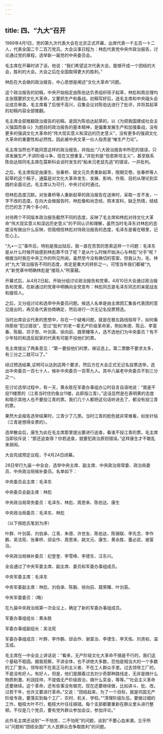 ```yaml
---
---
---
```

title: 四、“九大”召开
---




1969年4月1日，党的第九次代表大会在北京正式开幕，出席代表一千五百一十二人，代表全国二千二百万党员。大会议事日程为：林彪代表党中央作政治报告，讨论通过党的章程，选举新一届党的中央委员会。

毛主席在开幕时讲了话，他说：“我们希望这次代表大会，能够开成一个团结的大会，胜利的大会。大会之后在全国取得更大的胜利。”

林彪在大会做的政治报告，中心思想是阐述“文化大革命”问题。

这个政治报告的初稿，中央开始指定由陈伯达负责组织班子起草，林彪和周总理均主张既要抓文化大革命，又要抓生产和备战。初稿写好后，送毛主席和中央碰头会议成员审查。毛主席看了后很不高兴，召集会议对陈伯达进行了批评，并将其起草的初稿内容全部推翻。

毛主席全部推翻政治报告的初稿，是因为陈伯达起草的，以《为把我国建成社会主义强国而奋斗》为题目的政治报告的基本精神，是偏重发展生产和加强备战，没有更多的强调文化大革命的“伟大现实意义和深远的历史意义”，没有更多的强调文化大革命的重要性和必然性。因此被中央文革一伙人指责是“唯生产力论”。

毛主席当然也不能同意这样的政治报告，并指出:“八大政治报告中所犯的错误，只讲发展生产,不讲阶级斗争，现在又想重复。”并批判是“伯恩斯坦主义”，甚至联系陈伯达陪同毛主席在莫斯科会谈时发生的“船未沉老鼠先逃”的错误，一并批判。

之后，毛主席指定由康生、张春桥、姚文元负责重新起草，限期交卷。张春桥等人起草的这个稿子，通篇是对文化大革命发生、发展、影响、作用、目的从理论到实践的全面论述。毛主席认为可行，中央讨论时通过。

但林彪态度沉默。对张春桥等人重新起草的政治报告在送审时，采取一言不发，一字不改的态度。在向大会做报告时，林彪像和尚念经，照本宣科，缺乏热情，结结巴巴的念了两个多小时。

对待两个不同版本政治报告截然不同的态度，反映了毛主席和林彪对待文化大革命“伟大现实意义和深远历史意义”的不同认识和理解，虽然当时毛泽东对林彪的态度没有做出什么反映，但我相信林彪对待政治报告的态度，毛泽东是看在眼里，记在心上。

“九•一三”事件后，特别是我出狱后，我一直在苦苦的思索这样一个问题：毛泽东是从什么时候开始感到林彪靠不住了呢？是从什么时候开始决心与林彪“分手”呢？根据当时我在中央工作的所见所闻，虽然至今没有确切的答案，但我认为，毛、林对“九大”政治报告不同的态度，肯定是重大的转折之一。可惜当年我们都被“九大”新党章中明确林彪是“接班人”所蒙蔽。

开幕式后，从4月2日起，开始分组讨论政治报告和党章。4月10日大会通过政治报告和党章。在新通过的党章中明确向全党宣布：林彪同志是毛泽东同志的亲密战友和接班人。

之后，又分组讨论和选举中央委员问题。候选人名单是由主席团汇集各代表团的意见提出的，再交各代表协商确定，然后进行一次无记名投票预选。

当时出席会议代表的思想中，存在一个疑难问题，就是在极左路线指导下，如何看待那些“犯过错误”，受过“批判”的老一辈无产阶级革命家，例如朱德、陈云、李富春、陈毅、邓子恢、叶剑英、徐向前、聂荣臻等人，选不选他们为中央委员？有不少年轻的和造反起家的代表有可能不投他们的票。

毛主席提出了两条意见：“第一要投他们的票，保证选上。第二票数不要求太多，有三分之二就可以了。”

经过预选结果,证明可以达到这两个要求，然后方在大会正式无记名投票选举。选出中央委员一百七十人，候补中央委员一百零九人。其中八届老中央委员不到三分之一。

在讨论选举过程中，有一天，黄永胜在军委办事组办公时自言自语地说：“我是不投11楼票的（江青当时住钓鱼台11楼，此即指江青）。”这话显然是在表明黄的态度和暗示其他人也不要投江青的票。我们几个人都把这句话听进去了，都没有投江青的票。

果然大会报告选举结果时，江青少了几票。当时江青的脸色就非常难看，如坐针毡（江青是想得全票的）。

选举散会后，康生为此在毛主席那里提出要进行追查，看谁不投江青的票。毛主席当即驳斥说：“那还追查得？你若追查，就要犯政治原则错误。”这样康生才不敢乱来胡闹。

大会完成预定议程，于4月24日闭幕。

28日举行九届一中全会，选举中央主席、副主席、中央政治局常委、政治局委员、中央政治局候补委员。名单如下：

中央委员会主席：毛泽东

中央委员会副主席：林彪

中央政治局常务委员：毛泽东、林彪、周恩来、陈伯达、康生

中央政治局委员：毛泽东、林彪

（以下按姓氏笔划为序）

叶群、叶剑英、刘伯承、江青、朱德、许世友、陈伯达、陈锡联、李先念、李作鹏、吴法宪、张春桥、邱会作、周恩来、姚文元、康生、黄永胜、董必武、谢富治。

中央政治局候补委员：纪登奎、李雪峰、李德生、汪东兴。

全会通过了中央军委主席、副主席、委员和军委办事组成员。

中央军委主席：毛泽东

中央军委副主席：林彪、刘伯承、陈毅、徐向前、聂荣臻、叶剑英。

中央军委委员：（略）

在九届中央政治局第一次会议上，确定了新的军委办事组成员。

军委办事组组长：黄永胜

军委办事组副组长：吴法宪

军委办事组成员：叶群、李作鹏、邱会作、谢富治、李德生、李天佑、刘贤权、温玉成。

毛主席在一中全会上讲话说：“看来，无产阶级文化大革命不搞是不行的，我们这个基础不稳固。据我观察，不讲全体，也不讲绝大多数，恐怕是相当大的一个多数的工厂里头，领导权不在真正马列主义者、不在工人群众手里。过去领导工厂的，不是没有好人。有好人，但是，他们是跟着过去刘少奇那种路线走，无非是搞什么物质刺激、利润挂帅，不提倡无产阶级政治，搞什么奖金，等等。”“社会主义革命还要继续。这个革命，还有些事没有做完，现在还要继续做，比如讲斗、批、改。过若干年，也许又要进行革命。”又说：“团结起来，为了一个目标，就是巩固无产阶级专政，要落实到每个工厂、农村、机关、学校。”“清理阶级队伍，要做过细的工作，粗枝大叶不行，粗枝大叶往往搞错。每个支部都要重新在群众里头进行整顿。不仅是几个党员，要有党外群众参加会议，参加评论。”

此外毛主席还谈到“一不怕苦，二不怕死”的问题，谈到“不要心血来潮，忘乎所以”问题和“团结全国广大人民群众去争取胜利”的问题。